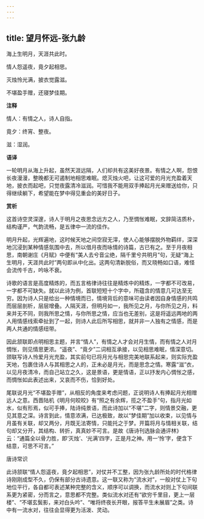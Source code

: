 ```yaml
---
---
---
```

title: 望月怀远-张九龄
---

海上生明月，天涯共此时。

情人怨遥夜，竟夕起相思。

灭烛怜光满，披衣觉露滋。

不堪盈手赠，还寝梦佳期。

**注释**

情人：有情之人，诗人自指。

竟夕：终宵、整夜。

滋：湿润。

**语译**

一轮明月从海上升起，虽然天涯远隔，人们却共有这美好夜景。有情之人啊，怨恨长夜漫漫，整晚都无可遏制地相思难眠。熄灭烛火吧，让这可爱的月光充盈着天地，披衣而起吧，只觉夜露清冷滋润。可惜我不能用双手捧起月光来赠送给你，只得继续躺下，希望能在梦中得见重会的美好日子。

**赏析**

这首诗空灵深邃，诗人于明月之夜思念远方之人，乃至惆怅难眠，文辞简洁质朴，结构谨严，气韵流畅，是五律中一流的佳作。

明月升起，光辉遍地，这时候天地之间空寂无滓，使人心能够摆脱外物羁绊，深深地沉浸到某种情感氛围中去，所以借月夜而咏情的诗篇，古已有之。至于月夜相思，南朝谢庄《月赋》中便有“美人去兮音尘绝，隔千里兮共明月”句，无疑“海上生明月，天涯共此时”两句即从中化出。这两句清新脱俗，而又晓畅如口语，难怪会流传千古，吟咏不衰。

诗歌的语言是高度精炼的，而五言格律诗往往是精炼中的精炼，一字都不可改易，一字都不可缺失。就以此诗为例，首联短短十个字中，所蕴含的情意几可达至无穷。因为诗人只是给出一种情境而已，情境背后的意味可由读者因自身情感的共鸣而层层剖析，层层增叠。人隔天涯，但明月如一，我所见之月，与你所见之月，料来并无不同，则我所思之情，与你所思之情，应当也无差别，这是将遥远两地的两人用情感线索牵扯到了一起，则诗人此后所写相思，就并非一人独有之情感，而是两人共通的情感纽带。

因此颔联即点明相思主题，并言“情人”，有情之人才会对月生情，而有情之人对月惆怅，则见情思更浓。“遥夜”、“竟夕”二词相互承接，以见相思难眠，情深意切。颈联写诗人怜爱月光充盈，其实前句已将月光与相思完美地联系起来，则实际充盈天地，包裹住诗人与其相思之人的，正未必是月光，而是思念之情。寒露“滋”衣，以见月夜清冷，而自己站立之久，这是景语，更是情语，正以抒发内心惆怅之感，而惆怅如此表述出来，又哀而不伤，恰到好处。

尾联说月光“不堪盈手赠”，从相反的角度来考虑问题，正说明诗人有捧起月光相赠远人之意。西晋陆机《明月何皎皎》有“照之有余辉，揽之不盈手”句，指月光如水，似有形焉，似可手捧，陆诗纯景语，而此诗加以“不堪”二字，则情景交融，更见其意之深。诗言到此，情意浓满，已达极致，故以“梦佳期”加以收束，以见情与月虽有关联，却又两分，月既无法寄情，只能托之于梦。开篇将月与情相关联，结句却又分开，其结构、转折，真真妙不可言。是故《唐诗刊选脉会通评林》云：“通篇全以骨力胜，即‘灭烛’、‘光满’四字，正是月之神。用一‘怜’字，便含下结意，可思不可言。”

唐诗常识

此诗颔联“情人怨遥夜，竟夕起相思”，对仗并不工整，因为张九龄所处的时代格律诗刚刚成型不久，仍保有部分古诗遗意。这一联又称为“流水对”，一般对仗上下句地位平行，各自都可表述某种完整的含义，顺序可以调换，而流水对则上下句间联系更为紧密，分而言之，意思都不完整。类似流水对还有“欲穷千里目，更上一层楼”、“不堪玄鬓影，来对白头吟”、“唯将终夜长开眼，报答平生未展眉”之类。诗中有一流水对，往往会显得更为活泼、灵动。